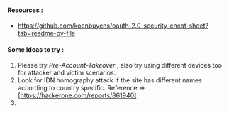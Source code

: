 #### Resources :
- https://github.com/koenbuyens/oauth-2.0-security-cheat-sheet?tab=readme-ov-file

#### Some Ideas to try :
1. Please try *Pre-Account-Takeover* , also try using different devices too for attacker and victim scenarios.
2. Look for IDN homography attack if the site has different names according to country specific. Reference => [https://hackerone.com/reports/861940]
3. 